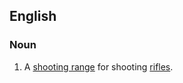 ==English==

===Noun===
{{en-noun|head=[[rifle]] [[range]]}}

# A [[shooting range]] for shooting [[rifle]]s.